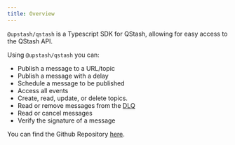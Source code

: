 ---
title: Overview
---

`@upstash/qstash` is a Typescript SDK for QStash, allowing for easy access to the QStash API.

Using `@upstash/qstash` you can:

- Publish a message to a URL/topic
- Publish a message with a delay
- Schedule a message to be published
- Access all events
- Create, read, update, or delete topics.
- Read or remove messages from the [DLQ](/qstash/features/dlq)
- Read or cancel messages
- Verify the signature of a message

You can find the Github Repository [here](https://github.com/upstash/sdk-qstash-ts).
